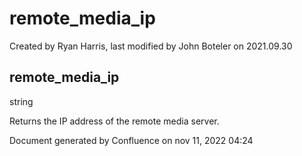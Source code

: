 
# remote_media_ip 

 Created by  Ryan Harris, last modified by  John Boteler on 2021.09.30

## remote_media_ip

string

  
Returns the IP address of the remote media server.

Document generated by Confluence on nov 11, 2022 04:24
